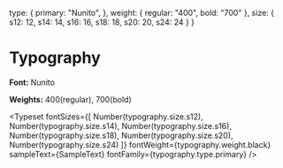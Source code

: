 
<Meta title="Typography" />

  type: {
    primary: "Nunito",
  },
  weight: {
    regular: "400",
    bold: "700"
  },
  size: {
    s12: 12,
    s14: 14,
    s16: 16,
    s18: 18,
    s20: 20,
    s24: 24
  }
}


# Typography

**Font:** Nunito

**Weights:** 400(regular), 700(bold)

<Typeset
  fontSizes={[
    Number(typography.size.s12),
    Number(typography.size.s14),
    Number(typography.size.s16),
    Number(typography.size.s18),
    Number(typography.size.s20),
    Number(typography.size.s24)
  ]}
  fontWeight={typography.weight.black}
  sampleText={SampleText}
  fontFamily={typography.type.primary}
/>
